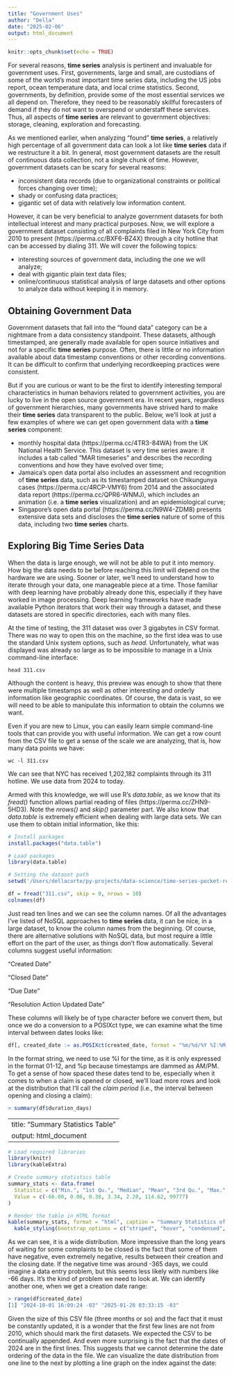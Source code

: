 ```yaml
---
title: "Government Uses"
author: "Della"
date: "2025-02-06"
output: html_document
---
```


```r
knitr::opts_chunk$set(echo = TRUE)
```

For several reasons, **time series** analysis is pertinent and invaluable for government uses. First, governments, large and small, are custodians of some of the world's most important time series data, including the US jobs report, ocean temperature data, and local crime statistics. Second, governments, by definition, provide some of the most essential services we all depend on. Therefore, they need to be reasonably skillful forecasters of demand if they do not want to overspend or understaff these services. Thus, all aspects of **time series** are relevant to government objectives: storage, cleaning, exploration and forecasting.

As we mentioned earlier, when analyzing "found" **time series**, a relatively high percentage of all government data can look a lot like **time series** data if we restructure it a bit. In general, most government datasets are the result of continuous data collection, not a single chunk of time. However, government datasets can be scary for several reasons:

- inconsistent data records (due to organizational constraints or political forces changing over time);
- shady or confusing data practices;
- gigantic set of data with relatively low information content.

However, it can be very beneficial to analyze government datasets for both intellectual interest and many practical purposes. Now, we will explore a government dataset consisting of all complaints filed in New York City from 2010 to present (https://perma.cc/BXF6-BZ4X) through a city hotline that can be accessed by dialing 311. We will cover the following topics:

- interesting sources of government data, including the one we will analyze;
- deal with gigantic plain text data files;
- online/continuous statistical analysis of large datasets and other options to analyze data without keeping it in memory.

## Obtaining Government Data

Government datasets that fall into the “found data” category can be a nightmare from a data consistency standpoint. These datasets, although timestamped, are generally made available for open source initiatives and not for a specific **time series** purpose. Often, there is little or no information available about data timestamp conventions or other recording conventions. It can be difficult to confirm that underlying recordkeeping practices were consistent.

But if you are curious or want to be the first to identify interesting temporal characteristics in human behaviors related to government activities, you are lucky to live in the open source government era. In recent years, regardless of government hierarchies, many governments have strived hard to make their **time series** data transparent to the public. Below, we'll look at just a few examples of where we can get open government data with a **time series** component:

- monthly hospital data (https://perma.cc/4TR3-84WA) from the UK National Health Service. This dataset is very time series aware: it includes a tab called "MAR timeseries" and describes the recording conventions and how they have evolved over time;
- Jamaica's open data portal also includes an assessment and recognition of **time series** data, such as its timestamped dataset on Chikungunya cases (https://perma.cc/4RCP-VMY6) from 2014 and the associated data report (https://perma.cc/QPR6-WNMJ), which includes an animation (i.e. a **time series** visualization) and an epidemiological curve;
- Singapore's open data portal (https://perma.cc/N9W4-ZDM8) presents extensive data sets and discloses the **time series** nature of some of this data, including two **time series** charts.

## Exploring Big Time Series Data

When the data is large enough, we will not be able to put it into memory. How big the data needs to be before reaching this limit will depend on the hardware we are using. Sooner or later, we'll need to understand how to iterate through your data, one manageable piece at a time. Those familiar with deep learning have probably already done this, especially if they have worked in image processing. Deep learning frameworks have made available Python iterators that work their way through a dataset, and these datasets are stored in specific directories, each with many files.

At the time of testing, the 311 dataset was over 3 gigabytes in CSV format. There was no way to open this on the machine, so the first idea was to use the standard Unix system options, such as *head*. Unfortunately, what was displayed was already so large as to be impossible to manage in a Unix command-line interface:

```Linux
head 311.csv
```

Although the content is heavy, this preview was enough to show that there were multiple timestamps as well as other interesting and orderly information like geographic coordinates. Of course, the data is vast, so we will need to be able to manipulate this information to obtain the columns we want.

Even if you are new to Linux, you can easily learn simple command-line tools that can provide you with useful information. We can get a row count from the CSV file to get a sense of the scale we are analyzing, that is, how many data points we have:

```Linux
wc -l 311.csv
```

We can see that NYC has received 1,202,182 complaints through its 311 hotline. We use data from 2024 to today.

Armed with this knowledge, we will use R's *data.table*, as we know that its *fread()* function allows partial reading of files (https://perma.cc/ZHN9-5HD3). Note the *nrows()* and *skip()* parameter part. We also know that *data.table* is extremely efficient when dealing with large data sets. We can use them to obtain initial information, like this:

```R
# Install packages
install.packages("data.table")

# Load packages
library(data.table)

# Setting the dataset path
setwd('/Users/dellacorte/py-projects/data-science/time-series-pocket-reference/datasets/')

df = fread("311.csv", skip = 0, nrows = 10)
colnames(df)
```

Just read ten lines and we can see the column names. Of all the advantages I've listed of NoSQL approaches to **time series** data, it can be nice, in a large dataset, to know the column names from the beginning. Of course, there are alternative solutions with NoSQL data, but most require a little effort on the part of the user, as things don't flow automatically. Several columns suggest useful information:

  "Created Date"
  
  "Closed Date"
  
  "Due Date"
  
  "Resolution Action Updated Date"
  
These columns will likely be of type character before we convert them, but once we do a conversion to a POSIXct type, we can examine what the time interval between dates looks like:

```R
df[, created_date := as.POSIXct(created_date, format = "%m/%d/%Y %I:%M:%S %p")]
```

In the format string, we need to use %I for the time, as it is only expressed in the format 01-12, and %p because timestamps are dammed as AM/PM. To get a sense of how spaced these dates tend to be, especially when it comes to when a claim is opened or closed, we'll load more rows and look at the distribution that I'll call the *claim period* (i.e., the interval between opening and closing a claim):

```R
> summary(df$duration_days)
```

---
title: "Summary Statistics Table"
output: html_document
---

```r
# Load required libraries
library(knitr)
library(kableExtra)

# Create summary statistics table
summary_stats <- data.frame(
  Statistic = c("Min.", "1st Qu.", "Median", "Mean", "3rd Qu.", "Max.", "NA's"),
  Value = c(-66.00, 0.06, 0.38, 3.34, 2.20, 114.62, 99777)
)

# Render the table in HTML format
kable(summary_stats, format = "html", caption = "Summary Statistics of Duration in Days") %>%
  kable_styling(bootstrap_options = c("striped", "hover", "condensed", "responsive"), full_width = FALSE)
```

As we can see, it is a wide distribution. More impressive than the long years of waiting for some complaints to be closed is the fact that some of them have negative, even extremely negative, results between their creation and the closing date. If the negative time was around -365 days, we could imagine a data entry problem, but this seems less likely with numbers like -66 days. It's the kind of problem we need to look at. We can identify another one, when we get a creation date range:

```R
> range(df$created_date)
[1] "2024-10-01 16:09:24 -03" "2025-01-26 03:33:15 -03"
```

Given the size of this CSV file (three months or so) and the fact that it must be constantly updated, it is a wonder that the first few lines are not from 2010, which should mark the first datasets. We expected the CSV to be continually appended. And even more surprising is the fact that the dates of 2024 are in the first lines. This suggests that we cannot determine the date ordering of the data in the file. We can visualize the date distribution from one line to the next by plotting a line graph on the index against the date:

